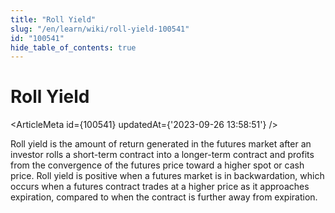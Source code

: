 ```yaml
---
title: "Roll Yield"
slug: "/en/learn/wiki/roll-yield-100541"
id: "100541"
hide_table_of_contents: true
---
```



# Roll Yield

<ArticleMeta id={100541} updatedAt={'2023-09-26 13:58:51'} />
<div className='border-solid border-b border-t-0 my-4 border-[var(--ifm-color-gray-300)]' />

Roll yield is the amount of return generated in the futures market after an investor rolls a short-term contract into a longer-term contract and profits from the convergence of the futures price toward a higher spot or cash price. Roll yield is positive when a futures market is in backwardation, which occurs when a futures contract trades at a higher price as it approaches expiration, compared to when the contract is further away from expiration.
